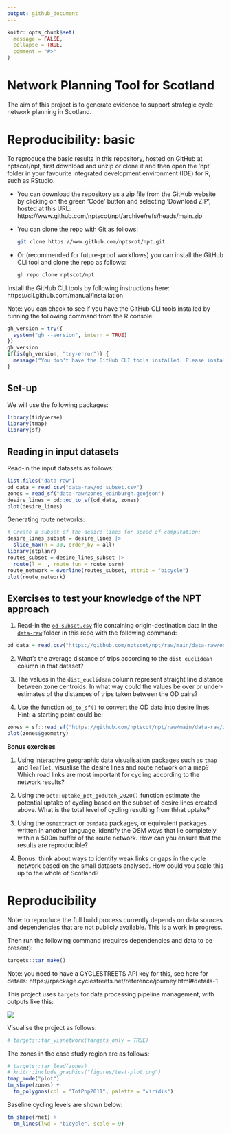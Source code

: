 ```yaml
---
output: github_document
---
```


<!-- README.md is generated from README.Rmd. Please edit that file -->

```r
knitr::opts_chunk$set(
  message = FALSE,
  collapse = TRUE,
  comment = "#>"
)
```

# Network Planning Tool for Scotland

<!-- badges: start -->
<!-- badges: end -->

The aim of this project is to generate evidence to support strategic cycle network planning in Scotland.

# Reproducibility: basic

To reproduce the basic results in this repository, hosted on GitHub at nptscot/npt, first download and unzip or clone it and then open the 'npt' folder in your favourite integrated development environment (IDE) for R, such as RStudio.

- You can download the repository as a zip file from the GitHub website by clicking on the green 'Code' button and selecting 'Download ZIP', hosted at this URL: https://www.github.com/nptscot/npt/archive/refs/heads/main.zip
- You can clone the repo with Git as follows:
  
  ```bash
  git clone https://www.github.com/nptscot/npt.git
  ```
- Or (recommended for future-proof workflows) you can install the GitHub CLI tool and clone the repo as follows:
  
  ```bash
  gh repo clone nptscot/npt
  ```

Install the GitHub CLI tools by following instructions here: https://cli.github.com/manual/installation

Note: you can check to see if you have the GitHub CLI tools installed by running the following command from the R console:

```r
gh_version = try({
  system("gh --version", intern = TRUE)
})
gh_version
if(is(gh_version, "try-error")) {
  message("You don't have the GitHub CLI tools installed. Please install them by following instructions here: https://cli.github.com/manual/installation")
}
```

## Set-up

We will use the following packages:

```r
library(tidyverse)
library(tmap)
library(sf)
```
## Reading in input datasets

Read-in the input datasets as follows:

```r
list.files("data-raw")
od_data = read_csv("data-raw/od_subset.csv")
zones = read_sf("data-raw/zones_edinburgh.geojson")
desire_lines = od::od_to_sf(od_data, zones)
plot(desire_lines)
```

Generating route networks:

```r

# Create a subset of the desire lines for speed of computation:
desire_lines_subset = desire_lines |>
  slice_max(n = 30, order_by = all)
library(stplanr)
routes_subset = desire_lines_subset |>
  route(l = _, route_fun = route_osrm)
route_network = overline(routes_subset, attrib = "bicycle")
plot(route_network)
```

## Exercises to test your knowledge of the NPT approach

1. Read-in the [`od_subset.csv`](https://github.com/nptscot/npt/blob/main/data-raw/od_subset.csv) file containing origin-destination data in the [`data-raw`](https://github.com/nptscot/npt/blob/main/data-raw/) folder in this repo with the following command:

```r
od_data = read.csv("https://github.com/nptscot/npt/raw/main/data-raw/od_subset.csv")
```

2. What's the average distance of trips according to the `dist_euclidean` column in that dataset?

3. The values in the `dist_euclidean` column represent straight line distance between zone centroids. In what way could the values be over or under-estimates of the distances of trips taken between the OD pairs?

4. Use the function `od_to_sf()` to convert the OD data into desire lines. Hint: a starting point could be:

```r
zones = sf::read_sf("https://github.com/nptscot/npt/raw/main/data-raw/zones_edinburgh.geojson")
plot(zones$geometry)
```

**Bonus exercises**

1. Using interactive geographic data visualisation packages such as `tmap` and `leaflet`, visualise the desire lines and route network on a map? Which road links are most important for cycling according to the network results?


2. Using the `pct::uptake_pct_godutch_2020()` function estimate the potential uptake of cycling based on the subset of desire lines created above. What is the total level of cycling resulting from thhat uptake?

3. Using the `osmextract` or `osmdata` packages, or equivalent packages written in another language, identify the OSM ways that lie completely within a 500m buffer of the route network. How can you ensure that the results are reproducible?

4. Bonus: think about ways to identify weak links or gaps in the cycle network based on the small datasets analysed. How could you scale this up to the whole of Scotland?

# Reproducibility

Note: to reproduce the full build process currently depends on data sources and dependencies that are not publicly available. This is a work in progress.

Then run the following command (requires dependencies and data to be present):

```r
targets::tar_make()
```

Note: you need to have a CYCLESTREETS API key for this, see here for details: https://rpackage.cyclestreets.net/reference/journey.html#details-1

This project uses `targets` for data processing pipeline management, with outputs like this:

![](https://user-images.githubusercontent.com/1825120/205490893-b1627e3a-5102-4dbe-bc70-97e358e75506.png)

Visualise the project as follows:

```r
# targets::tar_visnetwork(targets_only = TRUE)
```

The zones in the case study region are as follows:

```r
# targets::tar_load(zones)
# knitr::include_graphics("figures/test-plot.png")
tmap_mode("plot")
tm_shape(zones) +
  tm_polygons(col = "TotPop2011", palette = "viridis")
```

Baseline cycling levels are shown below:

```r
tm_shape(rnet) +
  tm_lines(lwd = "bicycle", scale = 9)
```

